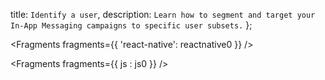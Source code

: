   title: `Identify a user`,
  description: `Learn how to segment and target your In-App Messaging campaigns to specific user subsets.`
};


<Fragments fragments={{ 'react-native': reactnative0 }} />


<Fragments fragments={{ js : js0 }} />
